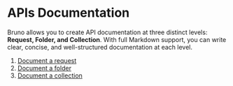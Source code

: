 # APIs Documentation

Bruno allows you to create API documentation at three distinct levels: **Request, Folder, and Collection**. With full Markdown support, you can write clear, concise, and well-structured documentation at each level.

1. [Document a request](./request-docs.mdx)
2. [Document a folder](./folder-docs.mdx)
3. [Document a collection](./collection-docs.mdx)
